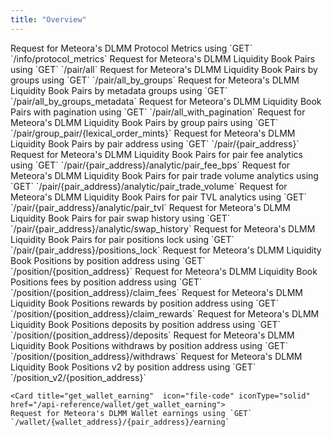 ```yaml
---
title: "Overview"
---
```


<CardGroup>
  <Card title="get_protocol_metrics"  icon="file-code" iconType="solid" href="/api-reference/protocol-metrics/get_protocol_metrics">
    Request for Meteora's DLMM Protocol Metrics using `GET` `/info/protocol_metrics`
  </Card>

  <Card title="all"  icon="file-code" iconType="solid" href="/api-reference/liquidity-book-pairs/all">
    Request for Meteora's DLMM Liquidity Book Pairs using `GET` `/pair/all`
  </Card>
  <Card title="all_by_groups"  icon="file-code" iconType="solid" href="/api-reference/liquidity-book-pairs/all_by_groups">
    Request for Meteora's DLMM Liquidity Book Pairs by groups using `GET` `/pair/all_by_groups`
  </Card>
  <Card title="all_by_groups_metadata"  icon="file-code" iconType="solid" href="/api-reference/liquidity-book-pairs/all_by_groups_metadata">
    Request for Meteora's DLMM Liquidity Book Pairs by metadata groups using `GET` `/pair/all_by_groups_metadata`
  </Card>
  <Card title="all_with_pagination"  icon="file-code" iconType="solid" href="/api-reference/liquidity-book-pairs/all_with_pagination">
    Request for Meteora's DLMM Liquidity Book Pairs with pagination using `GET` `/pair/all_with_pagination`
  </Card>
  <Card title="get_single_group_pair"  icon="file-code" iconType="solid" href="/api-reference/liquidity-book-pairs/get_single_group_pair">
    Request for Meteora's DLMM Liquidity Book Pairs by group pairs using `GET` `/pair/group_pair/{lexical_order_mints}`
  </Card>
  <Card title="get_pair"  icon="file-code" iconType="solid" href="/api-reference/liquidity-book-pairs/get_pair">
    Request for Meteora's DLMM Liquidity Book Pairs by pair address using `GET` `/pair/{pair_address}`
  </Card>
  <Card title="get_pair_fee_bps_by_days"  icon="file-code" iconType="solid" href="/api-reference/liquidity-book-pairs/get_pair_fee_bps_by_days">
    Request for Meteora's DLMM Liquidity Book Pairs for pair fee analytics using `GET` `/pair/{pair_address}/analytic/pair_fee_bps`
  </Card>
  <Card title="get_pair_volume_by_days"  icon="file-code" iconType="solid" href="/api-reference/liquidity-book-pairs/get_pair_volume_by_days">
    Request for Meteora's DLMM Liquidity Book Pairs for pair trade volume analytics using `GET` `/pair/{pair_address}/analytic/pair_trade_volume`
  </Card> 
  <Card title="get_pair_tvl_by_days"  icon="file-code" iconType="solid" href="/api-reference/liquidity-book-pairs/get_pair_tvl_by_days">
    Request for Meteora's DLMM Liquidity Book Pairs for pair TVL analytics using `GET` `/pair/{pair_address}/analytic/pair_tvl`
  </Card> 
  <Card title="get_pair_swap_records"  icon="file-code" iconType="solid" href="/api-reference/liquidity-book-pairs/get_pair_swap_records">
    Request for Meteora's DLMM Liquidity Book Pairs for pair swap history using `GET` `/pair/{pair_address}/analytic/swap_history`
  </Card> 
  <Card title="get_pair_positions_lock"  icon="file-code" iconType="solid" href="/api-reference/liquidity-book-pairs/get_pair_positions_lock">
    Request for Meteora's DLMM Liquidity Book Pairs for pair positions lock using `GET` `/pair/{pair_address}/positions_lock`
  </Card> 

  <Card title="get_position"  icon="file-code" iconType="solid" href="/api-reference/liquidity-book-positions/get_position">
    Request for Meteora's DLMM Liquidity Book Positions by position address using `GET` `/position/{position_address}`
  </Card> 
  <Card title="get_claim_fees"  icon="file-code" iconType="solid" href="/api-reference/liquidity-book-positions/get_claim_fees">
    Request for Meteora's DLMM Liquidity Book Positions fees by position address using `GET` `/position/{position_address}/claim_fees`
  </Card> 
  <Card title="get_claim_rewards"  icon="file-code" iconType="solid" href="/api-reference/liquidity-book-positions/get_claim_rewards">
    Request for Meteora's DLMM Liquidity Book Positions rewards by position address using `GET` `/position/{position_address}/claim_rewards`
  </Card> 
  <Card title="get_deposits"  icon="file-code" iconType="solid" href="/api-reference/liquidity-book-positions/get_deposits">
    Request for Meteora's DLMM Liquidity Book Positions deposits by position address using `GET` `/position/{position_address}/deposits`
  </Card> 
  <Card title="get_withdraws"  icon="file-code" iconType="solid" href="/api-reference/liquidity-book-positions/get_withdraws">
    Request for Meteora's DLMM Liquidity Book Positions withdraws by position address using `GET` `/position/{position_address}/withdraws`
  </Card> 
  <Card title="get_position_v2"  icon="file-code" iconType="solid" href="/api-reference/liquidity-book-positions/get_position_v2">
    Request for Meteora's DLMM Liquidity Book Positions v2 by position address using `GET` `/position_v2/{position_address}`
  </Card> 

    <Card title="get_wallet_earning"  icon="file-code" iconType="solid" href="/api-reference/wallet/get_wallet_earning">
    Request for Meteora's DLMM Wallet earnings using `GET` `/wallet/{wallet_address}/{pair_address}/earning`
  </Card> 
</CardGroup>